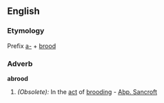 ==English==

===Etymology===
Prefix [[a-]] + [[brood]]
===Adverb===
'''abrood'''

#''(Obsolete):'' In the [[act]] of [[brooding]] - [[Abp. Sancroft]]